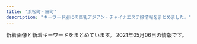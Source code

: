 ```yaml
---
title: "浜松町・田町"
description: "キーワード別にの巨乳アジアン・チャイナエステ嬢情報をまとめました。"
---
```


新着画像と新着キーワードをまとめています。
2021年05月06日の情報です。

<DmmAffiliateIns />
<KeywordTable
  shops={
    [
    {
        "keywords": {},
        "name": "\u3057\u3042\u308f\u305b\uff5eSHIAWASE\uff5e",
        "img_links": [
            "http://shiawase.mssg.jp/images/gallery/gallery_401.jpg",
            "http://shiawase.mssg.jp/images/staff/sta_01.jpg",
            "http://shiawase.mssg.jp/images/top/top_04.jpg",
            "http://shiawase.mssg.jp/images/staff/sta_0z12.jpg",
            "http://shiawase.mssg.jp/images/gallery/gallery_01.jpg",
            "http://shiawase.mssg.jp/images/home/index_tel.jpg",
            "http://shiawase.mssg.jp/images/staff_image/staff_d07a.jpg",
            "http://shiawase.mssg.jp/images/staff_image/staff_d07b.jpg",
            "http://shiawase.mssg.jp/images/system/syatem_302.jpg",
            "http://shiawase.mssg.jp/images/staff/staff_top.jpg",
            "http://shiawase.mssg.jp/images/staff_image/staff_d05a.jpg",
            "http://shiawase.mssg.jp/images/staff/sta_08.jpg",
            "http://shiawase.mssg.jp/images/gallery/gallery_top.jpg",
            "http://shiawase.mssg.jp/images/staff/sta_0z2.jpg",
            "http://shiawase.mssg.jp/images/gallery/gallery_102.jpg",
            "http://shiawase.mssg.jp/images/staff/sta_023.jpg",
            "http://shiawase.mssg.jp/images/home/index_04.jpg",
            "http://shiawase.mssg.jp/images/top/top_01.jpg",
            "http://shiawase.mssg.jp/images/top/top_02.jpg",
            "http://shiawase.mssg.jp/images/home/index_page_top.jpg",
            "http://shiawase.mssg.jp/images/staff_image/staff_d01a.jpg",
            "http://shiawase.mssg.jp/images/staff/sta_0z9.jpg",
            "http://shiawase.mssg.jp/images/home/index_03.jpg",
            "http://shiawase.mssg.jp/images/staff/sta_06.jpg",
            "http://shiawase.mssg.jp/images/staff_one/staff_one_01.jpg",
            "http://shiawase.mssg.jp/images/gallery/gallery_402.jpg",
            "http://shiawase.mssg.jp/images/staff/sta_04.jpg",
            "http://shiawase.mssg.jp/images/staff_one/staff_one_08.png",
            "http://shiawase.mssg.jp/images/staff_one/staff_one_04.jpg",
            "http://shiawase.mssg.jp/images/staff_one/staff_one_05.jpg",
            "http://shiawase.mssg.jp/images/gallery/gallery_404.jpg",
            "http://shiawase.mssg.jp/images/staff_image/staff_d03b.jpg",
            "http://shiawase.mssg.jp/images/home/index_qup.jpg",
            "http://shiawase.mssg.jp/images/top/top_03.jpg",
            "http://shiawase.mssg.jp/images/system/syatem_301.jpg",
            "http://shiawase.mssg.jp/images/staff_image/staff_d03a.jpg",
            "http://shiawase.mssg.jp/images/staff_image/staff_d04c.jpg",
            "http://shiawase.mssg.jp/images/staff_image/staff_d01b.jpg",
            "http://shiawase.mssg.jp/images/staff_one/staff_one_03.jpg",
            "http://shiawase.mssg.jp/images/top/top_06.jpg",
            "http://shiawase.mssg.jp/images/staff_image/staff_d06.jpg",
            "http://shiawase.mssg.jp/images/staff_image/staff_d04.jpg",
            "http://shiawase.mssg.jp/images/staff/sta_03.jpg",
            "http://shiawase.mssg.jp/images/gallery/gallery_101.jpg",
            "http://shiawase.mssg.jp/images/system/syatem_303.jpg",
            "http://shiawase.mssg.jp/images/staff_image/staff_d02.jpg",
            "http://shiawase.mssg.jp/images/gallery/gallery_104.jpg",
            "http://shiawase.mssg.jp/images/top/top_05.jpg",
            "http://shiawase.mssg.jp/images/staff/sta_021.jpg",
            "http://shiawase.mssg.jp/images/staff_one/staff_one_top.jpg",
            "http://shiawase.mssg.jp/images/staff_image/staff_d05b.jpg",
            "http://shiawase.mssg.jp/images/staff_image/staff_d04b.jpg",
            "http://shiawase.mssg.jp/images/home/top_qp.jpg",
            "http://shiawase.mssg.jp/images/staff_image/staff_d02b.jpg",
            "http://shiawase.mssg.jp/images/staff_image/staff_d08a.jpg",
            "http://shiawase.mssg.jp/images/staff_image/staff_d08b.jpg",
            "http://shiawase.mssg.jp/images/gallery/gallery_403.jpg",
            "http://shiawase.mssg.jp/images/staff/sta_010.jpg",
            "http://shiawase.mssg.jp/images/top/top_08.png",
            "http://shiawase.mssg.jp/images/staff/sta_0z4.jpg",
            "http://shiawase.mssg.jp/images/gallery/gallery_103.jpg",
            "http://shiawase.mssg.jp/images/staff_one/staff_one_07.png",
            "http://shiawase.mssg.jp/images/staff_one/staff_one_02.jpg",
            "http://shiawase.mssg.jp/images/staff/sta_0z8.jpg",
            "http://shiawase.mssg.jp/images/home/QR.png"
        ],
        "station": "JR\u7530\u753a\u99c5\u897f\u53e3",
        "url": "http://shiawase.mssg.jp/"
    },
    {
        "url": "https://www.morinokaori-massage.com/",
        "name": "\u68ee\u306e\u9999",
        "img_links": [
            "https://static.wixstatic.com/media/c0eb72_026f8703429f4d1a93067d6664ba9e24~mv2.png",
            "https://static.wixstatic.com/media/c0eb72_9f57c6ba804e4a55805040f7832a3bb9~mv2.png",
            "https://static.wixstatic.com/media/c0eb72_068fd8e3a6034963bb1dcf1002759294~mv2.png",
            "https://static.wixstatic.com/media/c0eb72_349ce6f6faed4c09b9ec1e412ba7a370~mv2.jpg",
            "https://static.wixstatic.com/media/c0eb72_43f5a28bd3004602b64ed4bc3095af0e~mv2.png"
        ],
        "station": "JR\u7530\u753a\u99c5\u897f\u53e3",
        "keywords": {}
    },
    {
        "station": "JR\u65b0\u6a4b\u99c5\u65e5\u6bd4\u8c37\u53e3",
        "keywords": {
            "86": 1,
            "87": 3,
            "88": 1,
            "D": 5
        },
        "url": "http://www.shiawasenojikan.esjp.info/",
        "name": "\u5e78\u305b\u306e\u6642\u9593",
        "img_links": [
            "http://www.shiawasenojikan.esjp.info/files/009-03.jpg",
            "http://www.shiawasenojikan.esjp.info/files/003.jpg",
            "http://www.shiawasenojikan.esjp.info/files/001.jpg",
            "http://www.shiawasenojikan.esjp.info/images/news.jpg",
            "http://www.shiawasenojikan.esjp.info/images/sys3.jpg",
            "http://www.shiawasenojikan.esjp.info/images/head.jpg",
            "http://www.shiawasenojikan.esjp.info/files/015-03.jpg",
            "http://www.shiawasenojikan.esjp.info/images/mobile.jpg",
            "http://www.shiawasenojikan.esjp.info/images/tel.jpg",
            "http://www.shiawasenojikan.esjp.info/files/010-02.jpg",
            "http://www.shiawasenojikan.esjp.info/files/003-02.jpg",
            "http://www.shiawasenojikan.esjp.info/files/001-02.jpg",
            "http://www.shiawasenojikan.esjp.info/files/001-03.jpg",
            "http://www.shiawasenojikan.esjp.info/images/staff_t.jpg",
            "http://www.shiawasenojikan.esjp.info/files/010-03.jpg",
            "http://www.shiawasenojikan.esjp.info/files/010.jpg",
            "http://www.shiawasenojikan.esjp.info/files/009-02.jpg",
            "http://www.shiawasenojikan.esjp.info/files/015.jpg",
            "http://www.shiawasenojikan.esjp.info/files/009.jpg",
            "http://www.shiawasenojikan.esjp.info/files/015-02.jpg",
            "http://www.shiawasenojikan.esjp.info/images/int2.jpg",
            "http://www.shiawasenojikan.esjp.info/images/link_t.jpg",
            "http://www.shiawasenojikan.esjp.info/images/interior_t.jpg",
            "http://www.shiawasenojikan.esjp.info/files/003-03.jpg"
        ]
    },
    {
        "name": "Yuki\u2019s House",
        "url": "http://yukizhouse00.web.fc2.com/",
        "img_links": [
            "http://yukizhouse00.web.fc2.com/images/portfolio/work-3.jpg",
            "http://yukizhouse00.web.fc2.com/images/slider/slid1.jpg",
            "http://yukizhouse00.web.fc2.com/images/portfolio/work-2.jpg",
            "http://yukizhouse00.web.fc2.com/images/portfolio/work-5.jpg",
            "http://yukizhouse00.web.fc2.com/images/portfolio/work-1.jpg",
            "http://yukizhouse00.web.fc2.com/images/portfolio/work-6.jpg",
            "http://yukizhouse00.web.fc2.com/images/slider/slid2.jpg",
            "http://yukizhouse00.web.fc2.com/images/portfolio/work-4.jpg"
        ],
        "keywords": {},
        "station": "JR\u6d5c\u677e\u753a\u99c5\u5357\u53e3"
    },
    {
        "url": "http://www.es-tokyo.link",
        "name": "Pandora*\u30d1\u30f3\u30c9\u30e9",
        "station": "JR\u6d5c\u677e\u753a\u99c5\u5357\u53e3",
        "img_links": [
            "http://www.es-tokyo.link/images/interior_t.jpg",
            "http://www.es-tokyo.link/images/28.jpg",
            "http://www.es-tokyo.link/images/20.jpg",
            "http://www.es-tokyo.link/images/int2.jpg",
            "http://www.es-tokyo.link/img/izumi2.jpg",
            "http://www.es-tokyo.link/img/miwa1.jpg",
            "http://www.es-tokyo.link/images/sys1.jpg",
            "http://www.es-tokyo.link/img/izumi1.jpg",
            "http://www.es-tokyo.link/img/naomi1.jpg",
            "http://www.es-tokyo.link/images/24.jpg",
            "http://www.es-tokyo.link/images/mobile.jpg",
            "http://www.es-tokyo.link/images/23.jpg",
            "http://www.es-tokyo.link/img/momoko1.jpg",
            "http://www.es-tokyo.link/img/rin1.jpg",
            "http://www.es-tokyo.link/images/b2.jpg",
            "http://www.es-tokyo.link/images/newface.jpg",
            "http://www.es-tokyo.link/img/ami1.jpg",
            "http://www.es-tokyo.link/images/sys2.jpg",
            "http://www.es-tokyo.link/images/staff_t.jpg",
            "http://www.es-tokyo.link/img/emili1.jpg",
            "http://www.es-tokyo.link/img/hikari1.jpg",
            "http://www.es-tokyo.link/img/minami1.jpg",
            "http://www.es-tokyo.link/images/tel.jpg",
            "http://www.es-tokyo.link/images/25.jpg",
            "http://www.es-tokyo.link/img/minami2.jpg",
            "http://www.es-tokyo.link/images/news.jpg",
            "http://www.es-tokyo.link/img/mayu1.jpg",
            "http://www.es-tokyo.link/images/b1.jpg",
            "http://www.es-tokyo.link/img/erin2.jpg",
            "http://www.es-tokyo.link/images/31.jpg",
            "http://www.es-tokyo.link/images/int1.jpg",
            "http://www.es-tokyo.link/img/erin1.jpg",
            "http://www.es-tokyo.link/images/19.jpg",
            "http://www.es-tokyo.link/images/3.jpg",
            "http://www.es-tokyo.link/img/kaori1.jpg",
            "http://www.es-tokyo.link/images/22.jpg",
            "http://www.es-tokyo.link/images/s1.png",
            "http://www.es-tokyo.link/images/27.jpg",
            "http://www.es-tokyo.link/images/b3.jpg",
            "http://www.es-tokyo.link/images/9.jpg",
            "http://www.es-tokyo.link/img/suzu1.jpg",
            "http://www.es-tokyo.link/images/head.jpg",
            "http://www.es-tokyo.link/img/yui1.jpg",
            "http://www.es-tokyo.link/images/32.jpg",
            "http://www.es-tokyo.link/images/5.jpg",
            "http://www.es-tokyo.link/images/30.jpg"
        ],
        "keywords": {}
    },
    {
        "station": "JR\u7530\u753a\u99c5\u4e09\u7530\u53e3",
        "keywords": {
            "84": 4,
            "85": 4,
            "E": 6,
            "88": 10,
            "87": 6
        },
        "name": "Tami",
        "img_links": [
            "http://body-heal.net/staffPhoto/b20190608222039.jpg",
            "http://body-heal.net/images/access/01.jpg",
            "http://body-heal.net/images/access/05.jpg",
            "http://body-heal.net/js/sliderLine/slide_next.png",
            "http://body-heal.net/staffPhoto/b20190117105438.jpg",
            "http://body-heal.net/uploadfiles/images/campaignBodyHealNet.jpg",
            "http://body-heal.net/staffPhoto/b20180926231950.jpg",
            "http://body-heal.net/images/access/02.jpg",
            "http://body-heal.net/images/access/04.jpg",
            "http://body-heal.net/images/access/03.jpg",
            "http://body-heal.net/images/store/01.jpg",
            "http://body-heal.net/staffPhoto/b20190218130854.jpg",
            "http://body-heal.net/js/sliderLine/slide_prev.png",
            "http://body-heal.net/images/store/06.jpg",
            "http://body-heal.net/staffPhoto/b20180721035111.jpg",
            "http://body-heal.net/images/store/04.jpg",
            "http://body-heal.net/staffPhoto/b20190608220420.jpg",
            "http://body-heal.net/images/show.jpg",
            "http://body-heal.net/images/store/05.jpg",
            "http://body-heal.net/staffPhoto/b20190120201033.jpg"
        ],
        "url": "http://body-heal.net/"
    },
    {
        "keywords": {},
        "img_links": [
            "http://www.k-harunoie.info/imge/sys.png",
            "http://www.k-harunoie.info/imge/staff_t.jpg",
            "http://www.k-harunoie.info/imge/int2.png",
            "http://www.k-harunoie.info/imge/ta.png",
            "http://www.k-harunoie.info/imge/service3.jpg",
            "http://www.k-harunoie.info/imge/botton.jpg",
            "http://www.k-harunoie.info/imge/interior_t.jpg",
            "http://www.k-harunoie.info/imge/p-5.jpg",
            "http://www.k-harunoie.info/imge/service1.jpg",
            "http://www.k-harunoie.info/imge/service2.jpg",
            "http://www.k-harunoie.info/imge/p-4.jpg",
            "http://www.k-harunoie.info/imge/p-2.jpg",
            "http://www.k-harunoie.info/imge/p-1.jpg",
            "http://www.k-harunoie.info/imge/s0.png",
            "http://www.k-harunoie.info/imge/s1.png",
            "http://www.k-harunoie.info/imge/tel.png"
        ],
        "url": "http://www.k-harunoie.info/",
        "name": "\u6625\u306e\u5bb6",
        "station": "JR\u7530\u753a\u99c5\u6771\u53e3"
    },
    {
        "keywords": {
            "E": 1,
            "C": 2,
            "D": 3,
            "F": 2
        },
        "name": "Oriental Spa",
        "url": "https://hamamatsucho-mensesthe.com/",
        "img_links": [
            "https://hamamatsucho-mensesthe.com/kumi2.jpg",
            "https://hamamatsucho-mensesthe.com/icon/twitter.png",
            "https://hamamatsucho-mensesthe.com/2017/10/08/ruru-s1.jpg",
            "https://hamamatsucho-mensesthe.com/2018/06/08/hana-s2.jpg",
            "https://hamamatsucho-mensesthe.com/staff2/wp-content/uploads/2021/05/eri01.png",
            "https://hamamatsucho-mensesthe.com/staff/yoko-s1.jpg",
            "https://hamamatsucho-mensesthe.com/2018/03/02/anna-s1.jpg",
            "https://hamamatsucho-mensesthe.com/images/flower.png",
            "https://hamamatsucho-mensesthe.com/staff2/wp-content/uploads/2021/03/miku03.png",
            "https://hamamatsucho-mensesthe.com/icon/google_plus.png",
            "https://hamamatsucho-mensesthe.com/icon/line.png",
            "https://hamamatsucho-mensesthe.com/menu/gallery.png",
            "https://hamamatsucho-mensesthe.com/2018/12/21/yuyu-s1.jpg",
            "https://hamamatsucho-mensesthe.com/staff2/wp-content/uploads/2021/05/maki05.png",
            "https://hamamatsucho-mensesthe.com/room/esthe2.jpg",
            "https://hamamatsucho-mensesthe.com/staff/nana-l1.jpg",
            "https://hamamatsucho-mensesthe.com/images/header3.png",
            "https://hamamatsucho-mensesthe.com/room/1.jpg",
            "https://hamamatsucho-mensesthe.com/button/staff.png",
            "https://hamamatsucho-mensesthe.com/room/3.jpg",
            "https://hamamatsucho-mensesthe.com/staff/arisa-s1.jpg",
            "https://hamamatsucho-mensesthe.com/staff2/wp-content/uploads/2021/03/lili03.png",
            "https://hamamatsucho-mensesthe.com/room/4.jpg",
            "https://hamamatsucho-mensesthe.com/kumi1.jpg",
            "https://hamamatsucho-mensesthe.com/staff/yoko-l1.jpg",
            "https://hamamatsucho-mensesthe.com/staff/yuyu-l1.jpg",
            "https://hamamatsucho-mensesthe.com/staff2/wp-content/uploads/2019/12/nanami02-2.png",
            "https://hamamatsucho-mensesthe.com/images/footer-l.png",
            "https://hamamatsucho-mensesthe.com/images/footer-r.png",
            "https://hamamatsucho-mensesthe.com/2018/12/21/koko-s1.jpg",
            "https://hamamatsucho-mensesthe.com/staff2/wp-content/uploads/2021/04/yuna01.png",
            "https://hamamatsucho-mensesthe.com/2018/11/23/arisa-s1.jpg",
            "https://hamamatsucho-mensesthe.com/room/esthe3.jpg",
            "https://hamamatsucho-mensesthe.com/menu/home.png",
            "https://hamamatsucho-mensesthe.com/staff/koko-l1.jpg",
            "https://hamamatsucho-mensesthe.com/menu/sche.png",
            "https://hamamatsucho-mensesthe.com/staff2/wp-content/uploads/2021/03/rina03.png",
            "https://hamamatsucho-mensesthe.com/miyuki01.png",
            "https://hamamatsucho-mensesthe.com/staff/koko-s1.jpg",
            "https://hamamatsucho-mensesthe.com/room/esthe1.jpg",
            "https://hamamatsucho-mensesthe.com/staff2/wp-content/uploads/2019/12/haru-1.png",
            "https://hamamatsucho-mensesthe.com/images/clear.png",
            "https://hamamatsucho-mensesthe.com/2018/06/12/yoko-s1.jpg",
            "https://hamamatsucho-mensesthe.com/button/sche.png",
            "https://hamamatsucho-mensesthe.com/menu/friend.png",
            "https://hamamatsucho-mensesthe.com/icon/facebook.png",
            "https://hamamatsucho-mensesthe.com/images/main-sp.jpg",
            "https://hamamatsucho-mensesthe.com/menu/info.png",
            "https://hamamatsucho-mensesthe.com/staff2/wp-content/uploads/2020/11/momo02.png",
            "https://hamamatsucho-mensesthe.com/button/home.png",
            "https://hamamatsucho-mensesthe.com/staff/yuyu-s1.jpg",
            "https://hamamatsucho-mensesthe.com/staff/nana-s1.jpg",
            "https://hamamatsucho-mensesthe.com/room/2.jpg",
            "https://hamamatsucho-mensesthe.com/nana03.png",
            "https://hamamatsucho-mensesthe.com/staff2/wp-content/uploads/2021/04/nana72.png",
            "https://hamamatsucho-mensesthe.com/images/main1.jpg",
            "https://hamamatsucho-mensesthe.com/staff/arisa-l1.jpg"
        ],
        "station": "JR\u6d5c\u677e\u753a\u99c5\u5317\u53e3"
    },
    {
        "station": "\u5185\u5e78\u753a\u99c5A3",
        "url": "http://romantic-est.info/",
        "name": "\u30ab\u30b5\u30d6\u30e9\u30f3\u30ab",
        "img_links": [
            "http://romantic-est.info/img/topimg1.jpg",
            "https://www.est-tatsujin.jp/theme/esthe_no_tatsujin_front/banner/estbnr_s2_200x40.jpg",
            "http://romantic-est.info/img/r3.jpg",
            "https://s-este.jp/img/common/freebanner/200_40.png",
            "http://romantic-est.info/img/r4.jpg",
            "http://romantic-est.info/img/cg031.jpg",
            "http://romantic-est.info/img/topimg.jpg",
            "http://romantic-est.info/img/kan.jpg",
            "http://romantic-est.info/img/cg03.jpg",
            "http://romantic-est.info/img/line.jpg",
            "http://romantic-est.info/img/cg07.jpg",
            "http://romantic-est.info/img/line1.jpg",
            "http://romantic-est.info/img/r5.jpg",
            "http://romantic-est.info/img/cg071.jpg",
            "http://romantic-est.info/img/cg061.jpg",
            "http://romantic-est.info/img/cg091.jpg",
            "http://romantic-est.info/img/r1.jpg",
            "http://romantic-est.info/img/r2.jpg",
            "http://romantic-est.info/link/menlog.jpg",
            "http://romantic-est.info/img/cg06.jpg",
            "http://romantic-est.info/img/cg111.jpg",
            "http://romantic-est.info/img/cg11.jpg",
            "http://romantic-est.info/img/cg09.jpg"
        ],
        "keywords": {}
    },
    {
        "keywords": {
            "D": 27,
            "E": 9,
            "C": 13
        },
        "station": "JR\u6d5c\u677e\u753a\u99c5\u5317\u53e3",
        "name": "SERA",
        "url": "https://hamamatsucho-mensesthe.net/",
        "img_links": [
            "https://hamamatsucho-mensesthe.net/wp/icon/facebook.png",
            "https://hamamatsucho-mensesthe.net/staff/top/miyu-s1.jpg",
            "https://hamamatsucho-mensesthe.net/wp/images/mensesthe.jpg",
            "https://hamamatsucho-mensesthe.net/wp/images/top2.jpg",
            "https://hamamatsucho-mensesthe.net/wp/wp-content/uploads/2019/05/rin-150x150.jpg",
            "https://hamamatsucho-mensesthe.net/wp/wp-content/uploads/2020/02/stand-by.jpg",
            "https://hamamatsucho-mensesthe.net/wp/wp-content/uploads/2020/02/1714CAA8-3D57-4009-AB72-F5A8E6B60310.jpeg",
            "https://hamamatsucho-mensesthe.net/wp/wp-content/uploads/2020/08/ayaka.jpg",
            "https://hamamatsucho-mensesthe.net/room/room-l2.jpg",
            "https://hamamatsucho-mensesthe.net/images/clear.png",
            "https://hamamatsucho-mensesthe.net/wp/images/clear.png",
            "https://hamamatsucho-mensesthe.net/wp/wp-content/uploads/2020/01/emi-l1.jpg",
            "https://hamamatsucho-mensesthe.net/icon/twitter.png",
            "https://hamamatsucho-mensesthe.net/wp/wp-content/uploads/2019/10/eri-150x150.jpg",
            "https://hamamatsucho-mensesthe.net/staff/top/nao-s1.jpg",
            "https://hamamatsucho-mensesthe.net/wp/wp-content/uploads/2020/10/aki-150x150.jpg",
            "https://hamamatsucho-mensesthe.net/wp/wp-content/uploads/2020/01/misaki-l2.jpg",
            "https://hamamatsucho-mensesthe.net/icon/line.png",
            "https://hamamatsucho-mensesthe.net/staff/top/ayaka-s1.jpg",
            "https://hamamatsucho-mensesthe.net/room/room-l5.jpg",
            "https://hamamatsucho-mensesthe.net/staff/top/emi-s1.jpg",
            "https://hamamatsucho-mensesthe.net/images/footer-r.png",
            "https://hamamatsucho-mensesthe.net/wp/wp-content/uploads/2019/02/paypay2.jpg",
            "https://hamamatsucho-mensesthe.net/wp/images/top1.jpg",
            "https://hamamatsucho-mensesthe.net/wp/wp-content/uploads/2020/11/urara.jpg",
            "https://hamamatsucho-mensesthe.net/staff/top/rin-s1.jpg",
            "https://hamamatsucho-mensesthe.net/wp/wp-content/uploads/2019/07/587590BB-96D0-4887-BE26-3B1413FF7283-150x150.jpeg",
            "https://hamamatsucho-mensesthe.net/icon/google_plus.png",
            "https://hamamatsucho-mensesthe.net/room/room-l3.jpg",
            "https://hamamatsucho-mensesthe.net/link/mens-esthe.png",
            "https://hamamatsucho-mensesthe.net/icon/facebook.png",
            "https://hamamatsucho-mensesthe.net/wp/wp-content/uploads/2019/07/0677E994-1DBF-4E0E-AB70-7CA5C034B140-150x150.jpeg",
            "https://hamamatsucho-mensesthe.net/wp/wp-content/uploads/2020/09/rin.jpg",
            "https://hamamatsucho-mensesthe.net/wp/wp-content/uploads/2021/01/yuna.jpg",
            "https://hamamatsucho-mensesthe.net/staff/top/aki-s1.jpg",
            "https://hamamatsucho-mensesthe.net/staff/top/mitsuki-s1.jpg",
            "https://hamamatsucho-mensesthe.net/wp/icon/line.png",
            "https://hamamatsucho-mensesthe.net/room/room-l1.jpg",
            "https://hamamatsucho-mensesthe.net/room/room-l6.jpg",
            "https://hamamatsucho-mensesthe.net/room/room-l4.jpg",
            "https://hamamatsucho-mensesthe.net/staff/top/yuna-s1.jpg",
            "https://hamamatsucho-mensesthe.net/wp/wp-content/uploads/2020/01/nao.jpg",
            "https://hamamatsucho-mensesthe.net/wp/icon/twitter.png",
            "https://hamamatsucho-mensesthe.net/images/flower.png",
            "https://hamamatsucho-mensesthe.net/wp/wp-content/uploads/2020/01/mitsuki.jpg",
            "https://hamamatsucho-mensesthe.net/wp/images/top3.jpg",
            "https://hamamatsucho-mensesthe.net/wp/icon/google_plus.png",
            "https://hamamatsucho-mensesthe.net/images/footer-l.png"
        ]
    },
    {
        "station": "JR\u6d5c\u677e\u753a\u99c5\u5317\u53e3",
        "name": "Artemis",
        "url": "https://hamamatsucho-esthe.work/",
        "img_links": [
            "https://hamamatsucho-esthe.work/menu/gallery.png",
            "https://hamamatsucho-esthe.work/2019/05/25/koko-s1.jpg",
            "https://hamamatsucho-esthe.work/button/staff.png",
            "https://hamamatsucho-esthe.work/2021/03/26/riri-s1.jpg",
            "https://hamamatsucho-esthe.work/staff/yuki-s1.jpg",
            "https://hamamatsucho-esthe.work/staff/riri-s1.jpg",
            "https://hamamatsucho-esthe.work/staff/sora-s1.jpg",
            "https://hamamatsucho-esthe.work/staff/maki-l1.jpg",
            "https://hamamatsucho-esthe.work/icon/line.png",
            "https://hamamatsucho-esthe.work/2019/11/05/nanami-s1.jpg",
            "https://hamamatsucho-esthe.work/images/main-sp.jpg",
            "https://hamamatsucho-esthe.work/room/esthe1.jpg",
            "https://hamamatsucho-esthe.work/staff/riko-s1.jpg",
            "https://hamamatsucho-esthe.work/room/esthe2.jpg",
            "https://hamamatsucho-esthe.work/icon/facebook.png",
            "https://hamamatsucho-esthe.work/images/flower.png",
            "https://hamamatsucho-esthe.work/2018/12/26/sayaka-s1.jpg",
            "https://hamamatsucho-esthe.work/menu/info.png",
            "https://hamamatsucho-esthe.work/2020/11/06/momo-s1.jpg",
            "https://hamamatsucho-esthe.work/images/qrcode.png",
            "https://hamamatsucho-esthe.work/menu/blog.png",
            "https://hamamatsucho-esthe.work/staff/nana-l1.jpg",
            "https://hamamatsucho-esthe.work/staff/nana-s1.jpg",
            "https://hamamatsucho-esthe.work/icon/twitter.png",
            "https://hamamatsucho-esthe.work/button/blog.png",
            "https://hamamatsucho-esthe.work/button/home.png",
            "https://hamamatsucho-esthe.work/staff/sora-l1.jpg",
            "https://hamamatsucho-esthe.work/staff/riri-l1.jpg",
            "https://hamamatsucho-esthe.work/staff/yuki-l1.jpg",
            "https://hamamatsucho-esthe.work/menu/friend.png",
            "https://hamamatsucho-esthe.work/images/footer-r.png",
            "https://hamamatsucho-esthe.work/2020/01/05/yuki-s1.jpg",
            "https://hamamatsucho-esthe.work/2019/05/25/riko-s1.jpg",
            "https://hamamatsucho-esthe.work/2020/07/30/maki-s1.jpg",
            "https://hamamatsucho-esthe.work/kana01.png",
            "https://hamamatsucho-esthe.work/images/main1.jpg",
            "https://hamamatsucho-esthe.work/images/footer-l.png",
            "https://hamamatsucho-esthe.work/menu/home.png",
            "https://hamamatsucho-esthe.work/images/clear.png",
            "https://hamamatsucho-esthe.work/icon/google_plus.png",
            "https://hamamatsucho-esthe.work/2021/04/22/nana-s1.jpg",
            "https://hamamatsucho-esthe.work/room/esthe3.jpg",
            "https://hamamatsucho-esthe.work/2019/01/14/emi-s1.jpg",
            "https://hamamatsucho-esthe.work/2019/06/14/riri-s1.jpg",
            "https://hamamatsucho-esthe.work/staff/maki-s1.jpg"
        ],
        "keywords": {
            "E": 6,
            "D": 6,
            "F": 6,
            "C": 12
        }
    },
    {
        "keywords": {
            "86": 4,
            "85": 4,
            "83": 4,
            "87": 4,
            "90": 4
        },
        "station": "JR\u6d5c\u677e\u753a\u99c5\u5357\u53e3",
        "name": "\u6c34\u7121\u6708\uff5e\u307f\u306a\u3065\u304d\uff5e",
        "img_links": [
            "https://minazuki-tokyo.com/wp-content/uploads/2020/11/photo05.png",
            "https://minazuki-tokyo.com/wp-content/uploads/2021/02/t05.png",
            "https://minazuki-tokyo.com/wp-content/uploads/2021/02/t04.png",
            "https://minazuki-tokyo.com/wp-content/uploads/2020/11/photo03.png",
            "https://minazuki-tokyo.com/wp-content/uploads/2020/11/photo04.png",
            "https://minazuki-tokyo.com/wp-content/uploads/2021/02/t02.png",
            "https://minazuki-tokyo.com/wp-content/uploads/2021/02/cam.png",
            "https://minazuki-tokyo.com/wp-content/uploads/2021/02/haru.png",
            "https://minazuki-tokyo.com/wp-content/uploads/2021/02/koyuri-1.jpg",
            "https://minazuki-tokyo.com/wp-content/uploads/2021/02/top2.png",
            "https://minazuki-tokyo.com/wp-content/uploads/2021/02/2-09.png",
            "https://minazuki-tokyo.com/wp-content/uploads/2021/02/sm02.png",
            "https://minazuki-tokyo.com/wp-content/uploads/2021/02/top1.png",
            "https://minazuki-tokyo.com/wp-content/uploads/2021/02/t06.png",
            "https://minazuki-tokyo.com/wp-content/uploads/2021/02/sm03.png",
            "https://minazuki-tokyo.com/wp-content/uploads/2021/02/yuyu2.jpg",
            "https://minazuki-tokyo.com/wp-content/uploads/2021/02/koyuri.png",
            "https://minazuki-tokyo.com/wp-content/uploads/2021/02/t01.png",
            "https://minazuki-tokyo.com/wp-content/uploads/2021/02/ayu.jpg",
            "https://minazuki-tokyo.com/wp-content/uploads/2021/02/t03.png",
            "https://minazuki-tokyo.com/wp-content/uploads/2021/03/top10.png",
            "https://minazuki-tokyo.com/wp-content/uploads/2021/02/t08.png",
            "https://minazuki-tokyo.com/wp-content/uploads/2021/02/sm04.png",
            "https://minazuki-tokyo.com/wp-content/uploads/2021/02/haru.jpg",
            "https://minazuki-tokyo.com/wp-content/uploads/2021/02/t07.png",
            "https://minazuki-tokyo.com/wp-content/uploads/2020/11/photo01.png",
            "https://minazuki-tokyo.com/wp-content/uploads/2021/02/yumi.png",
            "https://minazuki-tokyo.com/wp-content/uploads/2021/02/yuyu.png",
            "https://minazuki-tokyo.com/wp-content/uploads/2020/11/photo02.png",
            "https://minazuki-tokyo.com/wp-content/uploads/2021/02/sm01.png",
            "https://minazuki-tokyo.com/wp-content/uploads/2021/02/ayu.png",
            "https://minazuki-tokyo.com/wp-content/uploads/2021/02/price.png",
            "https://minazuki-tokyo.com/wp-content/uploads/2021/02/yumi.jpg"
        ],
        "url": "https://minazuki-tokyo.com/"
    },
    {
        "keywords": {
            "86": 7,
            "84": 7,
            "90": 8,
            "88": 4,
            "85": 13,
            "\u80f8": 1
        },
        "url": "http://es-leon.link/",
        "name": "LEON",
        "station": "JR\u65b0\u6a4b\u99c5\u70cf\u68ee\u53e3",
        "img_links": [
            "http://es-leon.link/photos/sites/45/2021/02/2021022815431041.jpg",
            "http://es-leon.link/photos/sites/45/2021/03/202103021706276.jpg",
            "http://es-leon.link/photos/sites/45/2021/04/2021043013393443.jpg",
            "http://es-leon.link/photos/sites/45/2021/03/2021030217055949.jpg",
            "http://es-leon.link/images/nav_link05_no.png",
            "http://es-leon.link/photos/sites/45/2020/10/2020102507503499.jpg",
            "http://es-leon.link/photos/sites/45/2021/02/202102281317503.jpg",
            "http://es-leon.link/photos/sites/45/2021/04/2021041118464285.jpg",
            "http://es-leon.link/photos/sites/45/2020/10/2020101205424345.jpg",
            "http://es-leon.link/photos/sites/45/2021/02/2021021014235421.jpg",
            "http://es-leon.link/photos/sites/45/2020/10/2020101318294854.jpg",
            "http://es-leon.link/images/nav_link01_no.png",
            "http://es-leon.link/images/guide3.jpg",
            "http://es-leon.link/photos/sites/45/2021/04/2021043013395329.jpg",
            "http://es-leon.link/photos/sites/45/2020/11/2020110919595348.jpg",
            "http://es-leon.link/images/header.png",
            "http://es-leon.link/photos/sites/45/2021/02/2021022815420713.jpg",
            "http://es-leon.link/images/guide4.jpg",
            "http://es-leon.link/photos/sites/45/2021/03/202103310417001.jpg",
            "http://es-leon.link/photos/sites/45/2021/03/2021033111033425.jpg",
            "http://es-leon.link/photos/sites/45/2021/05/2021050416545177.jpg",
            "http://es-leon.link/photos/sites/45/2020/10/2020100103034891.jpg",
            "http://es-leon.link/images/guide2.png",
            "http://es-leon.link/images/guide1.png",
            "http://es-leon.link/photos/sites/45/2021/03/2021032103123531.jpg",
            "http://es-leon.link/photos/sites/45/2020/11/2020110919593136.jpg",
            "http://es-leon.link/photos/sites/45/2020/10/2020102507495672.jpg",
            "http://es-leon.link/photos/sites/45/2021/02/2021022503591368.jpg",
            "http://es-leon.link/images/nav_link06_no.png",
            "http://es-leon.link/images/slider01.jpg",
            "http://es-leon.link/photos/sites/45/2020/10/2020101205420372.jpg",
            "http://es-leon.link/photos/sites/45/2021/02/2021020501101626.jpg",
            "http://es-leon.link/images/nav_link03_no.png",
            "http://es-leon.link/images/slider03.jpg",
            "http://es-leon.link/photos/sites/45/2020/11/2020110919573849.jpg",
            "http://es-leon.link/images/pagetop.jpg",
            "http://es-leon.link/photos/sites/45/2021/04/202104301753091.jpg",
            "http://es-leon.link/images/guide1.jpg",
            "http://es-leon.link/images/profile.png",
            "http://es-leon.link/photos/sites/45/2020/10/2020101318402898.jpg",
            "http://es-leon.link/images/guide8.jpg",
            "http://es-leon.link/photos/sites/45/2021/05/2021050612481738.jpg",
            "http://es-leon.link/photos/sites/45/2020/11/2020110919583922.jpg",
            "http://es-leon.link/photos/sites/45/2020/10/2020100103284496.jpg",
            "http://es-leon.link/photos/sites/45/2021/02/2021022503564613.jpg",
            "http://es-leon.link/photos/sites/45/2020/10/2020101404192576.jpg",
            "http://es-leon.link/photos/sites/45/2021/03/2021033111023925.jpg",
            "http://es-leon.link/images/guide2.jpg",
            "http://es-leon.link/photos/sites/45/2020/10/2020100103205050.jpg",
            "http://es-leon.link/photos/sites/45/2021/05/2021050612492894.jpg",
            "http://es-leon.link/photos/sites/45/2021/02/2021022503593169.jpg",
            "http://es-leon.link/photos/sites/45/2021/05/2021050301212645.jpg",
            "http://es-leon.link/photos/sites/45/2020/10/2020100103240520.jpg",
            "http://es-leon.link/photos/sites/45/2021/02/2021020501094315.jpg",
            "http://es-leon.link/images/guide5.jpg",
            "http://es-leon.link/photos/sites/45/2020/10/202010010328436.jpg",
            "http://es-leon.link/images/slider00.jpg",
            "http://es-leon.link/photos/sites/45/2021/02/2021020501152788.jpg",
            "http://es-leon.link/photos/sites/45/2021/05/2021050617464464.jpg",
            "http://es-leon.link/photos/sites/45/2020/11/2020110919590942.jpg",
            "http://es-leon.link/images/img_info.jpg",
            "http://es-leon.link/images/nav_link07_no.png",
            "http://es-leon.link/photos/sites/45/2021/02/2021020501110069.jpg",
            "http://es-leon.link/photos/sites/45/2020/10/2020102507510838.jpg",
            "http://es-leon.link/images/card.png",
            "http://es-leon.link/photos/sites/45/2020/10/2020101318404076.jpg",
            "http://es-leon.link/photos/sites/45/2020/10/2020100103205130.jpg",
            "http://es-leon.link/photos/sites/45/2021/02/2021022702210178.jpg",
            "http://es-leon.link/photos/sites/45/2021/03/2021031222423325.jpg",
            "http://es-leon.link/images/nav_link02_no.png",
            "http://es-leon.link/photos/sites/45/2021/04/2021041118451354.jpg",
            "http://es-leon.link/images/guide7.jpg",
            "http://es-leon.link/photos/sites/45/2020/10/2020101205422328.jpg",
            "http://es-leon.link/photos/sites/45/2021/02/2021020501134964.jpg",
            "http://es-leon.link/photos/sites/45/2021/03/2021031222420647.jpg",
            "http://es-leon.link/photos/sites/45/2021/04/2021043018143110.jpg",
            "http://es-leon.link/images/slider02.jpg",
            "http://es-leon.link/photos/sites/45/2020/10/2020102507504664.jpg",
            "http://es-leon.link/photos/sites/45/2021/02/2021022813203297.jpg",
            "http://es-leon.link/photos/sites/45/2021/04/2021041118453432.jpg",
            "http://es-leon.link/photos/sites/45/2020/10/2020100103240526.jpg",
            "http://es-leon.link/photos/sites/45/2020/10/2020102507501385.jpg",
            "http://es-leon.link/photos/sites/45/2021/03/2021033111032173.jpg",
            "http://es-leon.link/images/slider04.jpg",
            "http://es-leon.link/photos/sites/45/2020/10/2020101318300043.jpg",
            "http://es-leon.link/images/nav_link04_no.png",
            "http://es-leon.link/images/qr.png",
            "http://es-leon.link/photos/sites/45/2021/05/2021050416550882.jpg",
            "http://es-leon.link/photos/sites/45/2021/04/2021043013400012.jpg",
            "http://es-leon.link/images/lineline.png",
            "http://es-leon.link/photos/sites/45/2021/02/202102281658118.jpg",
            "http://es-leon.link/photos/sites/45/2021/03/2021033111035026.jpg",
            "http://es-leon.link/images/guide6.jpg",
            "http://es-leon.link/photos/sites/45/2021/02/2021022813195234.jpg"
        ]
    },
    {
        "url": "http://kokoro-spa.info/",
        "img_links": [
            "http://kokoro-spa.info/img/shop/no-pic.jpg",
            "http://kokoro-spa.info/img/ttl_info.png",
            "http://kokoro-spa.info/img/ttl_news.png",
            "http://kokoro-spa.info/img/pickup.jpg",
            "http://kokoro-spa.info/img/qrcode.png",
            "http://kokoro-spa.info/img/shop/kanban.jpg",
            "http://kokoro-spa.info/img/slider/2.jpg"
        ],
        "keywords": {},
        "name": "\u672a\u6765",
        "station": "JR\u65b0\u6a4b\u99c5\u70cf\u68ee\u53e3"
    },
    {
        "img_links": [
            "http://tamachi-en.link/images/g8.jpg",
            "http://tamachi-en.link/images/mobile.png",
            "http://tamachi-en.link/images/new1.jpg",
            "http://tamachi-en.link/images/g3.jpg",
            "http://tamachi-en.link/images/g6.jpg",
            "http://tamachi-en.link/images/g5.jpg",
            "http://tamachi-en.link/images/top.jpg",
            "http://tamachi-en.link/images/g1.jpg",
            "http://tamachi-en.link/images/zi_staff.png",
            "http://tamachi-en.link/images/g2.jpg",
            "http://tamachi-en.link/images/zi_link.png",
            "http://tamachi-en.link/images/g4.jpg",
            "http://tamachi-en.link/images/g0.jpg"
        ],
        "url": "http://tamachi-en.link/",
        "name": "\u7e01",
        "keywords": {
            "C": 15
        },
        "station": "JR\u7530\u753a\u99c5\u6771\u53e3"
    }
]
}
/>
<DmmAffiliateScript />
